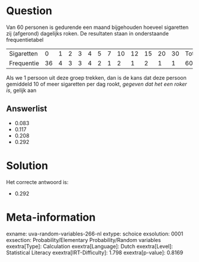 Question
========

Van 60 personen is gedurende een maand bijgehouden hoeveel sigaretten
zij (afgerond) dagelijks roken. De resultaten staan in onderstaande
frequentietabel

  ------------ ---- --- --- --- --- --- --- ---- ---- ---- ---- ---- --------
  Sigaretten   0    1   2   3   4   5   7   10   12   15   20   30   Totaal
  Frequentie   36   4   3   3   4   2   1   2    1    2    1    1    60
  ------------ ---- --- --- --- --- --- --- ---- ---- ---- ---- ---- --------

Als we 1 persoon uit deze groep trekken, dan is de kans dat deze persoon
gemiddeld 10 of meer sigaretten per dag rookt, *gegeven dat het een
roker is*, gelijk aan


Answerlist
----------

* 0.083
* 0.117
* 0.208
* 0.292

Solution
========

Het correcte antwoord is: 

* 0.292

Meta-information
================
exname: uva-random-variables-266-nl
extype: schoice
exsolution: 0001
exsection: Probability/Elementary Probability/Random variables
exextra[Type]: Calculation
exextra[Language]: Dutch
exextra[Level]: Statistical Literacy
exextra[IRT-Difficulty]: 1.798
exextra[p-value]: 0.8169
